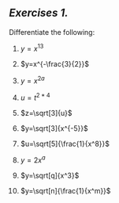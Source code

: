 ## *Exercises 1.* 

Differentiate the following:

(1) $y=x^{13}$ 

(2) $y=x^{-\frac{3}{2}}$

(3) $y=x^{2a}$

(4) $u=t^{2*4}$

(5) $z=\sqrt[3]{u}$

(6) $y=\sqrt[3]{x^{-5}}$

(7) $u=\sqrt[5]{\frac{1}{x^8}}$

(8) $y=2x^a$

(9) $y=\sqrt[q]{x^3}$

(10) $y=\sqrt[n]{\frac{1}{x^m}}$